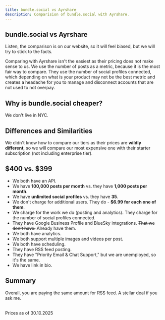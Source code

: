 ```yaml
---
title: bundle.social vs Ayrshare
description: Comparision of bundle.social with Ayrshare.
---
```


## bundle.social vs Ayrshare

<Warning>
  Listen, the comparison is on our website, so it will feel biased, but we will
  try to stick to the facts.
</Warning>

Comparing with Ayrshare isn't the easiest as their pricing does not make sense to us.
We use the number of posts as a metric, because it is the most fair way to compare. They use the number of social profiles connected, which depending on what is your product may not be the best metric and creates a headache for you to manage and disconnect accounts that are not used to not overpay.

## Why is bundle.social cheaper?

We don't live in NYC.

## Differences and Similarities

We didn't know how to compare our tiers as their prices are **wildly different**, so we will compare our most expensive one with their starter subscription (not including enterprise tier).

## \$400 vs. \$399

- We both have an API.
- We have **100,000 posts per month** vs. they have **1,000 posts per month**.
- We have **unlimited social profiles** vs. they have **35**.
- We don't charge for additional users. They do - **$6.99 for each one of them**.
- We charge for the work we do (posting and analytics). They charge for the number of social profiles connected.
- They have Google Business Profile and BlueSky integrations. ~~That we don't have.~~ Already have them.
- We both have analytics.
- We both support multiple images and videos per post.
- We both have scheduling.
- They have RSS feed posting.
- They have "Priority Email & Chat Support," but we are unemployed, so it's the same.
- We have link in bio.


## Summary

Overall, you are paying the same amount for RSS feed. A stellar deal if you ask me.<br/> <br/>

<Info>Prices as of 30.10.2025</Info>
